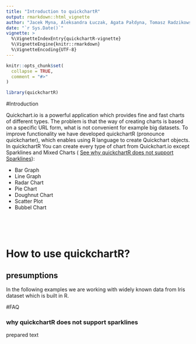 ```yaml
---
title: "Introduction to quickchartR"
output: rmarkdown::html_vignette
author: "Jacek Myna, Aleksandra Łuczak, Agata Pałdyna, Tomasz Radzikowski, Jan Sawicki"
date: "`r Sys.Date()`"
vignette: >
  %\VignetteIndexEntry{quickchartR-vignette}
  %\VignetteEngine{knitr::rmarkdown}
  %\VignetteEncoding{UTF-8}
---
```


```r
knitr::opts_chunk$set(
  collapse = TRUE,
  comment = "#>"
)
```

```r
library(quickchartR)
```
#Introduction

Quickchart.io is a powerful application which provides fine and fast charts of different types. The problem is that the way of creating  charts is based on a specific URL form, what is not convenient for example big datasets. To improve functionality we have developed quickchartR (pronounce quickcharter), which enables using R language to create Quickchart objects.
In quickchartR You can create every type of chart from Quickchart.io except Sparklines and Mixed Charts ( [See why quickchartR does not support Sparklines](#why-quickchartr-does-not-support-sparklines)):

  * Bar Graph
  * Line Graph
  * Radar Chart
  * Pie Chart
  * Doughnut Chart
  * Scatter Plot
  * Bubbel Chart


&nbsp;

&nbsp;


# How to use quickchartR?


## presumptions

In the following examples we are working with widely known data from Iris dataset which is built in R. 




#FAQ

### why quickchartR does not support sparklines

prepared text
